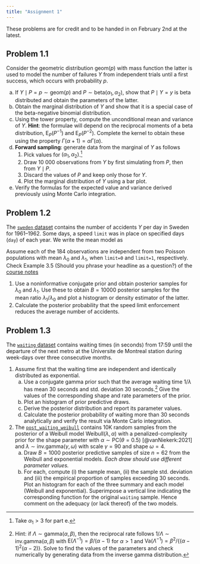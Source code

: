 ```yaml
---
title: "Assignment 1"
---
```


These problems are for credit and to be handed in on February 2nd at the latest.

## Problem 1.1


Consider the geometric distribution $\mathsf{geom}(p)$ with mass function
\begin{align*}
f(y; p) = p(1-p)^{y}, \qquad y = 0, 1, 2, \ldots;
\end{align*}
the latter is used to model the number of failures $Y$ from independent trials until a first success, which occurs with probability $p$.

a. If $Y \mid P=p \sim \mathsf{geom}(p)$ and $P \sim \mathsf{beta}(\alpha_1, \alpha_2)$, show that $P \mid Y=y$ is beta distributed and obtain the parameters of the latter.
b. Obtain the marginal distribution of $Y$ and show that it is a special case of the beta-negative binomial distribution.
c. Using the tower property, compute the unconditional mean and variance of $Y$. **Hint**: the formulae will depend on the reciprocal moments of a beta distribution,  $\mathsf{E}_P(P^{-1})$ and $\mathsf{E}_P(P^{-2})$. Complete the kernel to obtain these using the property $\Gamma(\alpha+1) = \alpha \Gamma(\alpha)$.
d. **Forward sampling**: generate data from the marginal of $Y$ as follows
   1. Pick values for $(\alpha_1, \alpha_2)$.^[Take $\alpha_1 > 3$ for part e.]
   2. Draw 10 000 observations from $Y$ by first simulating from $P$, then from $Y \mid P$. 
   3. Discard the values of $P$ and keep only those for $Y$. 
   4. Plot the marginal distribution of $Y$ using a bar plot.
e. Verify the formulas for the expected value and variance derived previously using Monte Carlo integration.


## Problem 1.2

The [`sweden` dataset](/files/data/sweden.csv) contains the number of accidents $Y$ per day in Sweden for 1961--1962. Some days, a speed `limit` was in place on specified days (`day`) of each year. We write the mean model as
\begin{align*}
\mathsf{E}(Y_i; \lambda_0, \lambda_1) &= \exp(\beta_0 + \beta_1\texttt{limit}_i)
\\&= \begin{cases} \lambda_0 & \texttt{limit}_i=0 \\ \lambda_1 & \texttt{limit}_i=1.\end{cases}
\end{align*}

Assume each of the 184 observations are independent from two Poisson populations with mean $\lambda_0$ and $\lambda_1$, when `limit=0` and `limit=1`, respectively. Check Example 3.5 (Should you phrase your headline as a question?) of the [course notes](https://lbelzile.github.io/MATH80601A/priors.html#exm-poisson-upworthy-question)

1. Use a noninformative conjugate prior and obtain posterior samples for $\lambda_0$ and $\lambda_1$. Use these to obtain $B=10 000$ posterior samples for the mean ratio $\lambda_1/\lambda_0$ and plot a histogram or density estimator of the latter.
2. Calculate the posterior probability that the speed limit enforcement reduces the average number of accidents.


## Problem 1.3

The [`waiting` dataset](/files/data/waiting.csv) contains waiting times (in seconds) from 17:59 until the departure of the next metro at the Universite de Montreal station during week-days over three consecutive months.

1. Assume first that the waiting time are independent and identically distributed as exponential. 
   a. Use a conjugate gamma prior such that the average waiting time $1/\lambda$ has mean 30 seconds and std. deviation 30 seconds.^[Hint: if $\Lambda \sim \mathsf{gamma}(\alpha, \beta)$, then the reciprocal rate follows $1/\Lambda \sim \mathsf{inv. gamma}(\alpha, \beta)$ with $\mathsf{E}(\Lambda^{-1}) = \beta/(\alpha-1)$ for $\alpha>1$ and $\mathsf{Va}(\Lambda^{-1}) = \beta^2/\{(\alpha-1)^2(\alpha-2)\}$. Solve to find the values of the parameters and check numerically by generating data from the inverse gamma distribution.] Give the values of the corresponding shape and rate parameters of the prior.
   b. Plot an histogram of prior predictive draws.
   c. Derive the posterior distribution and report its parameter values.
   d. Calculate the posterior probability of waiting more than 30 seconds analytically and verify the result via Monte Carlo integration.
2. The [`post_waiting_weibull`](/files/data/post_waiting_weibull.csv) contains 10K random samples from the posterior of a Weibull model $\mathsf{Weibull}(\lambda, \alpha)$ with a penalized-complexity prior for the shape parameter with $\alpha \sim \mathsf{PC}(\theta=0.5)$ [@vanNiekerk:2021] and  $\lambda \sim \mathsf{inv. gamma}(\gamma, \omega)$ with scale $\gamma=90$ and shape $\omega=4$.
    a. Draw $B=1000$ posterior predictive samples of size $n=62$ from the Weibull and exponential models. *Each draw should use different parameter values.*
    b. For each, compute (i) the sample mean, (ii) the sample std. deviation and (iii) the empirical proportion of samples exceeding 30 seconds. Plot an histogram for each of the three summary and each model (Weibull and exponential). Superimpose a vertical line indicating the corresponding function for the original `waiting` sample. Hence comment on the adequacy (or lack thereof) of the two models.

